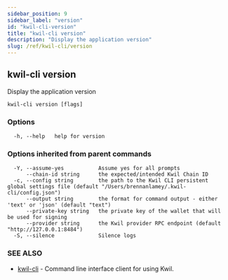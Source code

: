 ```yaml
---
sidebar_position: 9
sidebar_label: "version"
id: "kwil-cli-version"
title: "kwil-cli version"
description: "Display the application version"
slug: /ref/kwil-cli/version
---
```


## kwil-cli version

Display the application version

```
kwil-cli version [flags]
```

### Options

```
  -h, --help   help for version
```

### Options inherited from parent commands

```
  -Y, --assume-yes           Assume yes for all prompts
      --chain-id string      the expected/intended Kwil Chain ID
  -c, --config string        the path to the Kwil CLI persistent global settings file (default "/Users/brennanlamey/.kwil-cli/config.json")
      --output string        the format for command output - either 'text' or 'json' (default "text")
      --private-key string   the private key of the wallet that will be used for signing
      --provider string      the Kwil provider RPC endpoint (default "http://127.0.0.1:8484")
  -S, --silence              Silence logs
```

### SEE ALSO

* [kwil-cli](/docs/ref/kwil-cli)	 - Command line interface client for using Kwil.

